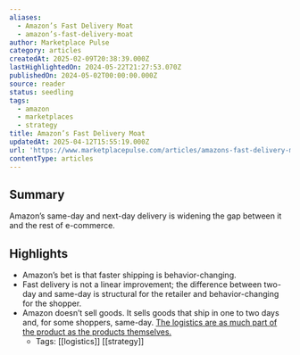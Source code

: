 ```yaml
---
aliases:
  - Amazon’s Fast Delivery Moat
  - amazon’s-fast-delivery-moat
author: Marketplace Pulse
category: articles
createdAt: 2025-02-09T20:38:39.000Z
lastHighlightedOn: 2024-05-22T21:27:53.070Z
publishedOn: 2024-05-02T00:00:00.000Z
source: reader
status: seedling
tags:
  - amazon
  - marketplaces
  - strategy
title: Amazon’s Fast Delivery Moat
updatedAt: 2025-04-12T15:55:19.000Z
url: 'https://www.marketplacepulse.com/articles/amazons-fast-delivery-moat'
contentType: articles
---
```

## Summary

Amazon’s same-day and next-day delivery is widening the gap between it and the rest of e-commerce.

## Highlights

- Amazon’s bet is that faster shipping is behavior-changing.
- Fast delivery is not a linear improvement; the difference between two-day and same-day is structural for the retailer and behavior-changing for the shopper.
- Amazon doesn’t sell goods. It sells goods that ship in one to two days and, for some shoppers, same-day. [The logistics are as much part of the product as the products themselves.](https://www.marketplacepulse.com/articles/amazon-sells-fast-shipping-not-products)
    - Tags: [[logistics]] [[strategy]]
